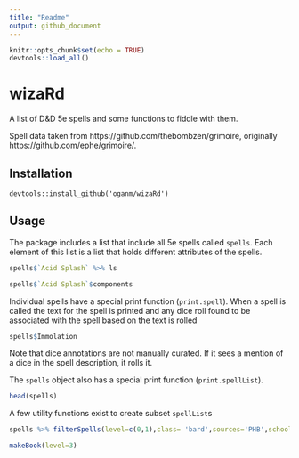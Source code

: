 ```yaml
---
title: "Readme"
output: github_document
---
```

```r
knitr::opts_chunk$set(echo = TRUE)
devtools::load_all()
```

wizaRd
=====

A list of D&D 5e spells and some functions to fiddle with them.

Spell data taken from https://github.com/thebombzen/grimoire, originally https://github.com/ephe/grimoire/.

Installation
----------

```
devtools::install_github('oganm/wizaRd')

```

Usage
-----

The package includes a list that include all 5e spells called `spells`. Each element of this list is a list that holds different attributes of the spells.

```r
spells$`Acid Splash` %>% ls

spells$`Acid Splash`$components
```

Individual spells have a special print function (`print.spell`). When a spell is called the text for the spell is printed and any dice roll found to be associated with the spell based on the text is rolled

```r
spells$Immolation
```

Note that dice annotations are not manually curated. If it sees a mention of a dice in the spell description, it rolls it.

The `spells` object also has a special print function (`print.spellList`).

```r
head(spells)
```

A few utility functions exist to create subset `spellList`s
```r
spells %>% filterSpells(level=c(0,1),class= 'bard',sources='PHB',school='evocation')

makeBook(level=3)
```

